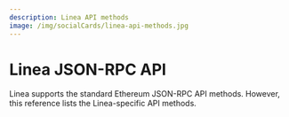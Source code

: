 ```yaml
---
description: Linea API methods
image: /img/socialCards/linea-api-methods.jpg
---
```



# Linea JSON-RPC API

Linea supports the standard Ethereum JSON-RPC API methods. However, this
reference lists the Linea-specific API methods.

<DocCardList />

